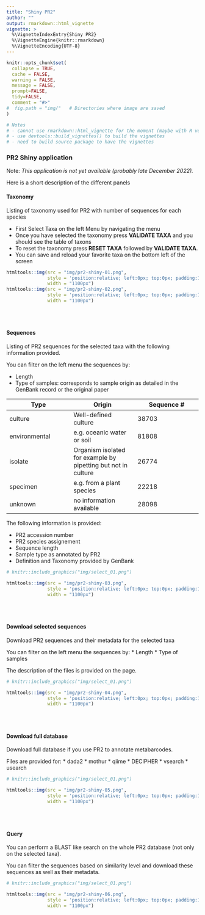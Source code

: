 ```yaml
---
title: "Shiny PR2"
author: ""
output: rmarkdown::html_vignette
vignette: >
  %\VignetteIndexEntry{Shiny PR2}
  %\VignetteEngine{knitr::rmarkdown}
  %\VignetteEncoding{UTF-8}
---
```


```r
knitr::opts_chunk$set(
  collapse = TRUE,
  cache = FALSE,
  warning = FALSE,
  message = FALSE,
  prompt=FALSE,
  tidy=FALSE,
  comment = "#>" 
#  fig.path = "img/"   # Directories where image are saved
)

# Notes
# - cannot use rmarkdown::html_vignette for the moment (maybe with R version 4.0)
# - use devtools::build_vignettes() to build the vignettes
# - need to build source package to have the vignettes
```

### PR2 Shiny application

Note: _This application is not yet available (probably late December 2022)._

Here is a short description of the different panels

#### Taxonomy

Listing of taxonomy used for PR2 with number of sequences for each species

* First Select Taxa on the left Menu by navigating the menu
* Once you have selected the taxonomy press **VALIDATE TAXA** and you should see the table of taxons
* To reset the taxonomy press **RESET TAXA** followed by **VALIDATE TAXA**.
* You can save and reload your favorite taxa on the bottom left of the screen
```r

htmltools::img(src = "img/pr2-shiny-01.png", 
               style = 'position:relative; left:0px; top:0px; padding:10px;',
               width = "1100px")
htmltools::img(src = "img/pr2-shiny-02.png", 
               style = 'position:relative; left:0px; top:0px; padding:10px;',
               width = "1100px")
```
<br />
<br />

#### Sequences

Listing of PR2 sequences for the selected taxa with the following information provided.

You can filter on the left menu the sequences by:

* Length
* Type of samples: corresponds to sample origin as detailed in the GenBank record or the original paper
          
  
| Type  | Origin  | Sequence #  |
|---|---|---|
|culture   |  Well-defined culture |  38703 |
|environmental   | e.g. oceanic water or soil  | 81808  |
| isolate  |  Organism isolated for example by pipetting but not in culture | 26774  |
| specimen   | e.g. from a plant species  | 22218  |
|unknown   |  no information available  | 28098  |

The following information is provided:

* PR2 accession number
* PR2 species assignement
* Sequence length
* Sample type as annotated by PR2
* Definition and Taxonomy provided by GenBank

```r
# knitr::include_graphics("img/select_01.png")

htmltools::img(src = "img/pr2-shiny-03.png", 
               style = 'position:relative; left:0px; top:0px; padding:10px;',
               width = "1100px")
```
<br />
<br />

#### Download selected sequences

Download PR2 sequences and their metadata for the selected taxa

You can filter on the left menu the sequences by:
* Length
* Type of samples

The description of the files is provided on the page.

```r
# knitr::include_graphics("img/select_01.png")

htmltools::img(src = "img/pr2-shiny-04.png", 
               style = 'position:relative; left:0px; top:0px; padding:10px;',
               width = "1100px")
```
<br />
<br />

#### Download full database

Download full database if you use PR2 to annotate metabarcodes. 

Files are provided for:
* dada2
* mothur
* qiime
* DECIPHER
* vsearch
* usearch

```r
# knitr::include_graphics("img/select_01.png")

htmltools::img(src = "img/pr2-shiny-05.png", 
               style = 'position:relative; left:0px; top:0px; padding:10px;',
               width = "1100px")
```
<br />
<br />

#### Query

You can perform a BLAST like search on the whole PR2 database (not only on the selected taxa).

You can filter the sequences based on similarity level and download these sequences as well as their metadata.


```r
# knitr::include_graphics("img/select_01.png")

htmltools::img(src = "img/pr2-shiny-06.png", 
               style = 'position:relative; left:0px; top:0px; padding:10px;',
               width = "1100px")
```
<br />
<br />

